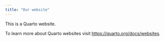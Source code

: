 ```yaml
---
title: "Our website"
---
```


This is a Quarto website.

To learn more about Quarto websites visit <https://quarto.org/docs/websites>.
